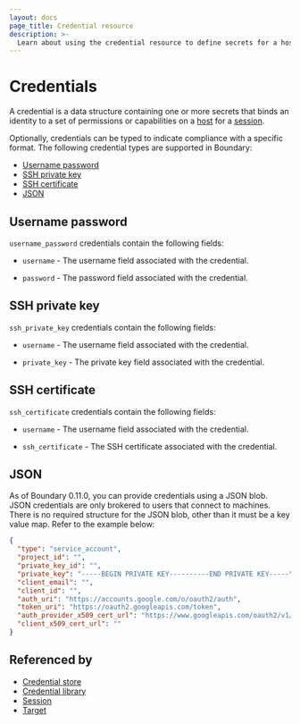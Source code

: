 ```yaml
---
layout: docs
page_title: Credential resource
description: >-
  Learn about using the credential resource to define secrets for a host. Understand username password, SSH private key, SSH certificate, and JSON credential types.
---
```


# Credentials

A credential is a data structure containing one or more secrets that binds an identity to a set of permissions or capabilities on a [host][] for a [session][].

Optionally, credentials can be typed to indicate compliance with a specific format.
The following credential types are supported in Boundary:

- [Username password](#username-password)
- [SSH private key](#ssh-private-key)
- [SSH certificate](#ssh-certificate)
- [JSON](#json)

## Username password

`username_password` credentials contain the following fields:

- `username` - The username field associated with the credential.

- `password` - The password field associated with the credential.

## SSH private key

`ssh_private_key` credentials contain the following fields:

- `username` - The username field associated with the credential.

- `private_key` - The private key field associated with the credential.

## SSH certificate

`ssh_certificate` credentials contain the following fields:

- `username` -  The username field associated with the credential.

- `ssh_certificate` - The SSH certificate associated with the credential.

## JSON

As of Boundary 0.11.0, you can provide credentials using a JSON blob.
JSON credentials are only brokered to users that connect to machines.
There is no required structure for the JSON blob, other than it must be a key value map.
Refer to the example below:

<CodeBlockConfig heading="JSON credentials blob example">

```JSON
{
  "type": "service_account",
  "project_id": "",
  "private_key_id": "",
  "private_key": "-----BEGIN PRIVATE KEY----------END PRIVATE KEY-----\n",
  "client_email": "",
  "client_id": "",
  "auth_uri": "https://accounts.google.com/o/oauth2/auth",
  "token_uri": "https://oauth2.googleapis.com/token",
  "auth_provider_x509_cert_url": "https://www.googleapis.com/oauth2/v1/certs",
  "client_x509_cert_url": ""
}
```

</CodeBlockConfig>

## Referenced by

- [Credential store][]
- [Credential library][]
- [Session][]
- [Target][]

[credential library]: /boundary/docs/domain-model/credential-libraries
[credential libraries]: /boundary/docs/domain-model/credential-libraries
[credential store]: /boundary/docs/domain-model/credential-stores
[credential stores]: /boundary/docs/domain-model/credential-stores
[host]: /boundary/docs/domain-model/hosts
[session]: /boundary/docs/domain-model/sessions
[target]: /boundary/docs/domain-model/targets
